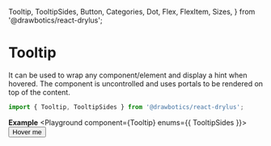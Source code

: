   Tooltip,
  TooltipSides,
  Button,
  Categories,
  Dot,
  Flex,
  FlexItem,
  Sizes,
} from '@drawbotics/react-drylus';



# Tooltip
It can be used to wrap any component/element and display a hint when hovered. The component is uncontrolled and uses portals to be rendered on top of the content.
```jsx
import { Tooltip, TooltipSides } from '@drawbotics/react-drylus';
```

__Example__
<Playground component={Tooltip} enums={{ TooltipSides }}>
<Flex vSpacing={Sizes.LARGE}>
  <FlexItem>
    <Tooltip message="I am a tooltip">
      <Button category={Categories.BRAND}>Hover me</Button>
    </Tooltip>
  </FlexItem>
  <FlexItem>
    <Tooltip message="I am another tooltip">
      <Dot category={Categories.SUCCESS} />
    </Tooltip>
  </FlexItem>
</Flex>
</Playground>
